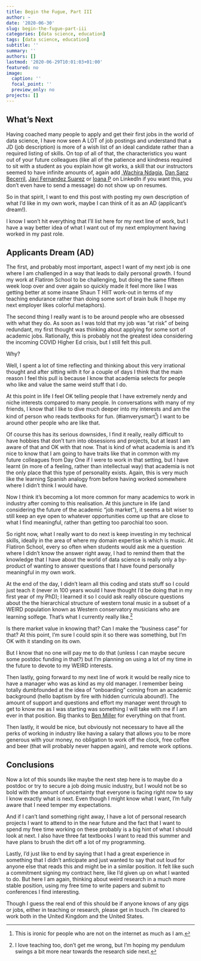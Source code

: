 ```yaml
---
title: Begin the Fugue, Part III
author: ~
date: '2020-06-30'
slug: begin-the-fugue-part-iii
categories: [data science, education]
tags: [data science, education]
subtitle: ''
summary: ''
authors: []
lastmod: '2020-06-29T10:01:03+01:00'
featured: no
image:
  caption: ''
  focal_point: ''
  preview_only: no
projects: []
---
```


## What's Next

Having coached many people to apply and get their first jobs in the world of data science, I have now seen A LOT of job postings and understand that a JD (job description) is more of a wish list of an ideal candidate rather than a required listing of skills.
On top of all of that, the characteristics you want out of your future colleagues (like all of the patience and kindness required to sit with a student as you explain how git works, a skill that our instructors seemed to have infinite amounts of, again add ,[Wachira Ndagia](https://www.linkedin.com/in/wachirandaiga/), [Dan Sanz Becerril](https://www.linkedin.com/in/danielsanzbecerril/), [Javi Fernandez Suarez](https://www.linkedin.com/in/javier-f-s/) or [Ioana P](https://www.linkedin.com/in/ioanapr/) on LinkedIn if you want this, you don't even have to send a message) do not show up on resumes. 

So in that spirit, I want to end this post with posting my own description of what I’d like in my own work, maybe I can think of it as an AD (applicant’s dream!).

I know I won’t hit everything that I’ll list here for my next line of work, but I have a way better idea of what I want out of my next employment having worked in my past role.

## Applicants Dream (AD) 

The first, and probably most important, aspect I want of my next job is one where I am challenged in a way that leads to daily personal growth.
I found my work at Flatiron School to be challenging, but doing the same fifteen week loop over and over again so quickly made it feel more like I was getting better at some insane Shaun T HIIT work-out in terms of my teaching endurance rather than doing some sort of brain bulk (I hope my next employer likes colorful metaphors).

The second thing I really want is to be around people who are obsessed with what they do. 
As soon as I was told that my job was “at risk” of being redundant, my first thought was thinking about applying for some sort of academic jobs.
Rationally, this is probably not the greatest idea considering the incoming COVID Higher Ed crisis, but I still felt this pull.

Why?

Well, I spent a lot of time reflecting and thinking about this very irrational thought and after sitting with it for a couple of days I think that the main reason I feel this pull is because I know that academia selects for people who like and value the same weird stuff that I do.

At this point in life I feel OK telling people that I have extremely nerdy and niche interests compared to many people. 
In conversations with many of my friends, I know that I like to dive much deeper into my interests and am the kind of person who reads textbooks for fun. (#iamverysmart^[This is ironic for people who are not on the internet as much as I am.])
I want to be around other people who are like that. 

Of course this has its serious downsides, I find it really, really difficult to have hobbies that don’t turn into obsessions and projects, but at least I am aware of that and OK with that now.
That is kind of what academia is and it’s nice to know that I am going to have traits like that in common with my future colleagues from Day One if I were to work in that setting, but I have learnt (in more of a feeling, rather than intellectual way) that academia is not the only place that this type of personality exists.
Again, this is very much like the learning Spanish analogy from before having worked somewhere where I didn't think I would have. 

Now I think it’s becoming a lot more common for many academics to work in industry after coming to this realisation.
At this juncture in life (and considering the future of the academic “job market”), it seems a bit wiser to still keep an eye open to whatever opportunities come up that are close to what I find meaningful, rather than getting too parochial too soon. 

So right now, what I really want to do next is keep investing in my technical skills, ideally in the area of where my domain expertise is which is music.
At Flatiron School, every so often when students would ask me a question where I didn’t know the answer right away,  I had to remind them that the knowledge that I have about the world of data science is really only a by-product of wanting to answer questions that I have found personally meaningful in my own work.

At the end of the day, I didn’t learn all this coding and stats stuff so I could just teach it (never in 100 years would I have thought I’d be doing that in my first year of my PhD); I learned it so I could ask really obscure questions about the the hierarchical structure of western tonal music in a subset of a WEIRD population known as Western conservatory musicians who are learning solfege. 
That’s what I currently really like.^[I love teaching too, don't get me wrong, but I'm hoping my pendulum swings a bit more near towards the research side next.]

Is there market value in knowing that? Can I make the “business case” for that? 
At this point, I’m sure I could spin it so there was something, but I’m OK with it standing on its own.

But I know that no one will pay me to do that (unless I can maybe secure some postdoc funding in that?) but I’m planning on using a lot of my time in the future to devote to my WEIRD interests. 

Then lastly, going forward to my next line of work it would be really nice to have a manager who was as kind as my old manager. 
I remember being totally dumbfounded at the idea of “onboarding” coming from an academic background (hello baptism by fire with  hidden curricula abound!).
The amount of support and questions and effort my manager went through to get to know me as I was starting was something I will take with me if I am ever in that position.
Big thanks to [Ben Miller](https://www.linkedin.com/in/ben-g-miller/) for everything on that front. 

Then lastly, it would be nice, but obviously not necessary to have all the perks of working in industry like having a salary that allows you to be more generous with your money, no obligation to work off the clock, free coffee and beer (that will probably never happen again), and remote work options.

## Conclusions

Now a lot of this sounds like maybe the next step here is to maybe do a postdoc or try to secure a job doing music industry, but I would not be so bold with the amount of uncertainty that everyone is facing right now to say I know exactly what is next.
Even though I might know what I want, I'm fully aware that I need temper my expectations. 

And if I can't land something right away, I have a lot of personal research projects I want to attend to in the near future and the fact that I want to spend my free time working on these probably is a big hint of what I should look at next.
I also have three fat textbooks I want to read this summer and have plans to brush the dirt off a lot of my programming.

Lastly, I’d just like to end by saying that I had a great experience in something that I didn’t anticipate and just wanted to say that out loud for anyone else that reads this and might be in a similar position.
It felt like such a commitment signing my contract here, like I’d given up on what I wanted to do.
But here I am again, thinking about weird research in a much more stable position, using my free time to write papers and submit to conferences I find interesting. 

Though I guess the real end of this should be if anyone knows of any gigs or jobs, either in teaching or research, please get in touch.
I’m cleared to work both in the United Kingdom and the United States.
